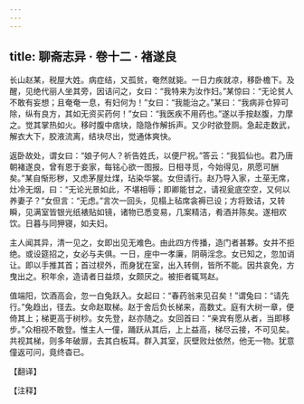 ```yaml
---
---
---
```

title: 聊斋志异 · 卷十二 · 褚遂良
---

长山赵某，税屋大姓。病症结，又孤贫，奄然就毙。一日力疾就凉，移卧檐下。及醒，见绝代丽人坐其旁，因诘问之，女曰：“我特来为汝作妇。”某惊曰：“无论贫人不敢有妄想；且奄奄一息，有妇何为！”女曰：“我能治之。”某曰：“我病非仓猝可除，纵有良方，其如无资买药何！”女曰：“我医疾不用药也。”遂以手按赵腹，力摩之。觉其掌热如火。移时腹中痞块，隐隐作解拆声。又少时欲登厕。急起走数武，解衣大下，胶液流离，结块尽出，觉通体爽快。

返卧故处，谓女曰：“娘子何人？祈告姓氏，以便尸祝。”答云：“我狐仙也。君乃唐朝褚遂良，曾有恩于妾家，每铭心欲一图报。日相寻觅，今始得见，夙愿可酬矣。”某自惭形秽，又虑茅屋灶煤，玷染华裳。女但请行。赵乃导入家，土莝无席，灶冷无烟，曰：“无论光景如此，不堪相辱；即卿能甘之，请视瓮底空空，又何以养妻子？”女但言：“无虑。”言次一回头，见榻上毡席衾褥已设；方将致诘，又转瞬，见满室皆银光纸裱贴如镜，诸物已悉变易，几案精洁，肴酒并陈矣。遂相欢饮。日暮与同狎寝，如夫妇。

主人闻其异，清一见之，女即出见无难色。由此四方传播，造门者甚夥。女并不拒绝。或设筵招之，女必与夫俱。一日，座中一孝廉，阴萌淫念。女已知之，忽加诮让。即以手推其首；首过棂外，而身犹在室，出入转侧，皆所不能。因共哀免，方曳出之。积年余，造请者日益烦，女颇厌之。被拒者辄骂赵。

值端阳，饮酒高会，忽一白兔跃入。女起曰：“春药翁来见召矣！”谓兔曰：“请先行。”兔趋出，径去。女命赵取梯。赵于舍后负长梯来，高数丈。庭有大树一章，便倚其上；梯更高于树杪。女先登，赵亦随之。女回首曰：“亲宾有愿从者，当即移步。”众相视不敢登。惟主人一僮，踊跃从其后，上上益高，梯尽云接，不可见矣。共视其梯，则多年破扉，去其白板耳。群入其室，灰壁败灶依然，他无一物。犹意僮返可问，竟终杳已。

【翻译】

【注释】

